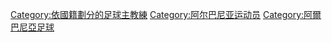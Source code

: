 [[Category:依國籍劃分的足球主教練|Category:依國籍劃分的足球主教練]]
[[Category:阿尔巴尼亚运动员|Category:阿尔巴尼亚运动员]]
[[Category:阿爾巴尼亞足球|Category:阿爾巴尼亞足球]]